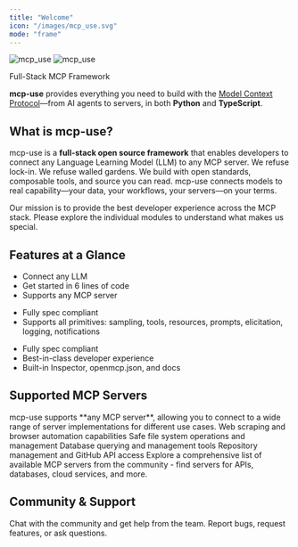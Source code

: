 ```yaml
---
title: "Welcome"
icon: "/images/mcp_use.svg"
mode: "frame"
---
```



<div className="px-4 py-8 mt-24 lg:pb-24 max-w-5xl mx-auto">
<div className="text-center">
<img
  src="/logo/light.svg"
  className="block dark:hidden mx-auto h-16 w-auto"
  alt="mcp_use"
/>
<img
  src="/logo/dark.svg"
  className="hidden dark:block mx-auto h-16 w-auto"
  alt="mcp_use"
/>
</div>


<p className="max-w-xl mx-auto px-4 mt-4 text-center ">
  <p className='text-xl'>
  Full-Stack MCP Framework <br/>
  </p>
  <p className='mt-4'>
  <b>mcp-use</b> provides everything you need to build with the <a href="https://modelcontextprotocol.io">Model Context Protocol</a>—from AI agents to servers, in both <b>Python</b> and <b>TypeScript</b>.
  </p>
</p>

<div className="max-w-5xl mx-auto px-6 mt-12">
</div>

<div className="px-6 lg:px-0 mt-12 lg:mt-12 grid sm:grid-cols-3 gap-x-6 gap-y-6">
  <SimpleSplitCard
    imgDark="/images/agent.jpg"
    imgLight="/images/agent_white.png"
    title="Agent"
    description="Build tool-using AI agents."
    leftHref="/python/agent/streaming"
    rightHref="/typescript"
    leftLogo="/images/pythonlogo.svg"
    rightLogo="/images/typescriptlogo.svg"
  />
  <SimpleSplitCard
    imgDark="/images/client.jpg"
    imgLight="/images/client_white.png"
    title="Client"
    description="Connect to MCP servers programmatically."
    leftHref="/python/client/connection-types"
    rightHref="/typescript"
    leftLogo="/images/pythonlogo.svg"
    rightLogo="/images/typescriptlogo.svg"
  />
  <SimpleSplitCard
    imgDark="/images/server.jpg"
    imgLight="/images/server_white.png"
    title="Server"
    description="Build and run powerful MCP servers."
    leftHref="/python/server"
    rightHref="/typescript"
    leftLogo="/images/pythonlogo.svg"
    rightLogo="/images/typescriptlogo.svg"
  />
</div>

</div>

<div className="max-w-5xl mx-auto px-6">

<h2 className="text-2xl font-bold text-zinc-900 dark:text-zinc-50 mb-6">What is mcp-use?</h2>

mcp-use is a **full-stack open source framework** that enables developers to connect any Language Learning Model (LLM) to any MCP server. We refuse lock-in. We refuse walled gardens. We build with open standards, composable tools, and source you can read. mcp-use connects models to real capability—your data, your workflows, your servers—on your terms.

<p className="mt-4">
Our mission is to provide the best developer experience across the MCP stack. Please explore the individual modules to understand what makes us special.
</p>

<h2 className="text-2xl font-bold text-zinc-900 dark:text-zinc-50 mt-16 mb-6">Features at a Glance</h2>

<CardGroup cols={3}>
  <Card title="Agent" icon="bot">
    <ul className="mt-4 space-y-2 text-zinc-400 text-sm">
      <li>Connect any LLM</li>
      <li>Get started in 6 lines of code</li>
      <li>Supports any MCP server</li>
    </ul>
  </Card>
  <Card title="Client" icon="plug">
    <ul className="mt-4 space-y-2 text-zinc-400 text-sm">
      <li>Fully spec compliant</li>
      <li>Supports all primitives: sampling, tools, resources, prompts, elicitation, logging, notifications</li>
    </ul>
  </Card>
  <Card title="Server" icon="server">
    <ul className="mt-4 space-y-2 text-zinc-400 text-sm">
      <li>Fully spec compliant</li>
      <li>Best-in-class developer experience</li>
      <li>Built-in Inspector, openmcp.json, and docs</li>
    </ul>
  </Card>
</CardGroup>

<h2 className="text-2xl font-bold text-zinc-900 dark:text-zinc-50 mt-16 mb-6">Supported MCP Servers</h2>

<Info>
mcp-use supports **any MCP server**, allowing you to connect to a wide range of server implementations for different use cases.
</Info>

<CardGroup cols={2}>
  <Card title="Playwright" icon="globe" href="https://github.com/microsoft/playwright-python">
    Web scraping and browser automation capabilities
  </Card>
  <Card title="Filesystem" icon="folder" href="https://github.com/modelcontextprotocol/servers/tree/main/src/filesystem">
    Safe file system operations and management
  </Card>
  <Card title="SQLite" icon="database" href="https://github.com/modelcontextprotocol/servers/tree/main/src/sqlite">
    Database querying and management tools
  </Card>
  <Card title="GitHub" icon="github" href="https://github.com/modelcontextprotocol/servers/tree/main/src/github">
    Repository management and GitHub API access
  </Card>
</CardGroup>

<Card title="Awesome MCP Servers" icon="star" href="https://github.com/punkpeye/awesome-mcp-servers" horizontal>
  Explore a comprehensive list of available MCP servers from the community - find servers for APIs, databases, cloud services, and more.
</Card>

<h2 className="text-2xl font-bold text-zinc-900 dark:text-zinc-50 mt-16 mb-6">Community & Support</h2>

<CardGroup cols={2}>
 <Card title="Join our Discord" icon="discord" href="https://discord.gg/XkNkSkMz3V">
    Chat with the community and get help from the team.
  </Card>
  <Card title="GitHub Issues" icon="github" href="https://github.com/mcp-use/mcp-use/issues">
    Report bugs, request features, or ask questions.
  </Card>
</CardGroup>

</div>
